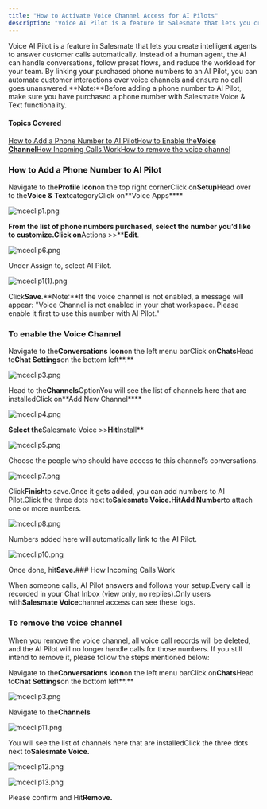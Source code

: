 ```yaml
---
title: "How to Activate Voice Channel Access for AI Pilots"
description: "Voice AI Pilot is a feature in Salesmate that lets you create intelligent agents to answer customer calls automatically. Instead of a human agent, the..."
---
```


Voice AI Pilot is a feature in Salesmate that lets you create intelligent agents to answer customer calls automatically. Instead of a human agent, the AI can handle conversations, follow preset flows, and reduce the workload for your team. By linking your purchased phone numbers to an AI Pilot, you can automate customer interactions over voice channels and ensure no call goes unanswered.**Note:**Before adding a phone number to AI Pilot, make sure you have purchased a phone number with Salesmate Voice & Text functionality.

#### Topics Covered

[How to Add a Phone Number to AI Pilot](https://support.salesmate.io/hc/en-us/articles/49115652339609-How-to-Activate-Voice-Channel-Access-for-AI-Pilots#h_01K2CDV66WYQ0WV6G4J50TK3ZT)[How to Enable the**Voice Channel**](https://support.salesmate.io/hc/en-us/articles/49115652339609-How-to-Activate-Voice-Channel-Access-for-AI-Pilots#h_01K2KRY3EW6F14D3ENG9TGBWDN)[How Incoming Calls Work](https://support.salesmate.io/hc/en-us/articles/49115652339609-How-to-Activate-Voice-Channel-Access-for-AI-Pilots#h_01K2CDVEEW41WQ55PCWGP5JMFK)[How to remove the voice channel](https://support.salesmate.io/hc/en-us/articles/49115652339609-How-to-Activate-Voice-Channel-Access-for-AI-Pilots#h_01K2CDVM4JTY5RZ4MHF7ZH2GMG)

### How to Add a Phone Number to AI Pilot

Navigate to the**Profile Icon**on the top right cornerClick on**Setup**Head over to the**Voice & Text**categoryClick on**Voice Apps****

![mceclip1.png](./images/mceclip1.png)

**From the list of phone numbers purchased, select the number you’d like to customize.Click on**Actions >>****Edit**.

![mceclip6.png](./images/mceclip6.png)

Under Assign to, select AI Pilot.

![mceclip1(1).png](./images/mceclip11.png)

Click**Save**.**Note:**If the voice channel is not enabled, a message will appear: "Voice Channel is not enabled in your chat workspace. Please enable it first to use this number with AI Pilot."

### To enable the Voice Channel

Navigate to the**Conversations Icon**on the left menu barClick on**Chats**Head to**Chat Settings**on the bottom left**.**

![mceclip3.png](./images/mceclip3.png)

Head to the**Channels**OptionYou will see the list of channels here that are installedClick on**Add New Channel****

![mceclip4.png](./images/mceclip4.png)

**Select the**Salesmate Voice >>**Hit**Install**

![mceclip5.png](./images/mceclip5.png)

Choose the people who should have access to this channel’s conversations.

![mceclip7.png](./images/mceclip7.png)

Click**Finish**to save.Once it gets added, you can add numbers to AI Pilot.Click the three dots next to**Salesmate Voice.**Hit**Add Number**to attach one or more numbers.

![mceclip8.png](./images/mceclip8.png)

Numbers added here will automatically link to the AI Pilot.

![mceclip10.png](./images/mceclip10.png)

Once done, hit**Save.**### How Incoming Calls Work

When someone calls, AI Pilot answers and follows your setup.Every call is recorded in your Chat Inbox (view only, no replies).Only users with**Salesmate Voice**channel access can see these logs.

### To remove the voice channel

When you remove the voice channel, all voice call records will be deleted, and the AI Pilot will no longer handle calls for those numbers. If you still intend to remove it, please follow the steps mentioned below:

Navigate to the**Conversations Icon**on the left menu barClick on**Chats**Head to**Chat Settings**on the bottom left**.**

![mceclip3.png](./images/mceclip3.png)

Navigate to the**Channels**

![mceclip11.png](./images/mceclip11-2.png)

You will see the list of channels here that are installedClick the three dots next to**Salesmate Voice.**

![mceclip12.png](./images/mceclip12.png)

![mceclip13.png](./images/mceclip13.png)

Please confirm and Hit**Remove.**
